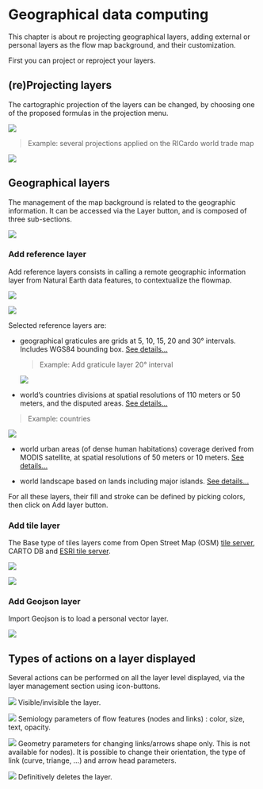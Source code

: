# Geographical data computing

This chapter is about re projecting geographical layers, adding external or personal layers as the flow map background, and their customization.

First you can project or reproject your layers.

## (re)Projecting layers

The cartographic projection of the layers can be changed, by choosing one of the proposed formulas in the projection menu.

![](images/Geo_projection.png){fig-align="left"}

> Example: several projections applied on the RICardo world trade map

![](images/RIcardo_reprojection.png)

## Geographical layers

The management of the map background is related to the geographic information. It can be accessed via the Layer button, and is composed of three sub-sections.

![](images/Geo_layers.PNG){fig-align="left"}

### Add reference layer

Add reference layers consists in calling a remote geographic information layer from Natural Earth data features, to contextualize the flowmap.

![](images/Add_reference_layer.PNG){fig-align="left"}

![](images/Geo_Add_reference_layer.png){fig-align="left"}

Selected reference layers are:

-   geographical graticules are grids at 5, 10, 15, 20 and 30° intervals. Includes WGS84 bounding box. [See details...](https://www.naturalearthdata.com/downloads/50m-physical-vectors/50m-graticules/)

    > Example: Add graticule layer 20° interval

    ![](images/Add_reference_Layer_Graticule.png){fig-align="left"}

-   world's countries divisions at spatial resolutions of 110 meters or 50 meters, and the disputed areas. [See details...](https://www.naturalearthdata.com/downloads/10m-cultural-vectors/10m-admin-0-countries/)

> Example: countries

![](images/Add_reference_Layer_Country.png){fig-align="left"}

-   world urban areas (of dense human habitations) coverage derived from MODIS satellite, at spatial resolutions of 50 meters or 10 meters. [See details...](https://www.naturalearthdata.com/downloads/50m-cultural-vectors/50m-urban-areas/)

-   world landscape based on lands including major islands. [See details...](https://www.naturalearthdata.com/downloads/10m-physical-vectors/10m-land/)

For all these layers, their fill and stroke can be defined by picking colors, then click on Add layer button.

### Add tile layer

The Base type of tiles layers come from Open Street Map (OSM) [tile server](https://wiki.openstreetmap.org/wiki/Tile_servers), CARTO DB and [ESRI tile server](https://enterprise.arcgis.com/fr/server/latest/publish-services/linux/vector-tile-services.htm).

![](images/Add_tyle_layer.PNG){fig-align="left"}

![](images/Geo_Add_tile_layer.png)

### Add Geojson layer

Import Geojson is to load a personal vector layer.

![](images/Geo_Add_geojson.png){fig-align="left"}

## Types of actions on a layer displayed

Several actions can be performed on all the layer level displayed, via the layer management section using icon-buttons.

![](images/Buton_action_visible.png) Visible/invisible the layer.

![](images/Buton_action_semio.png) Semiology parameters of flow features (nodes and links) : color, size, text, opacity.

![](images/Buton_action_geom.png) Geometry parameters for changing links/arrows shape only. This is not available for nodes). It is possible to change their orientation, the type of link (curve, triange, ...) and arrow head parameters.

![](images/Buton_action_delete.png) Definitively deletes the layer.
